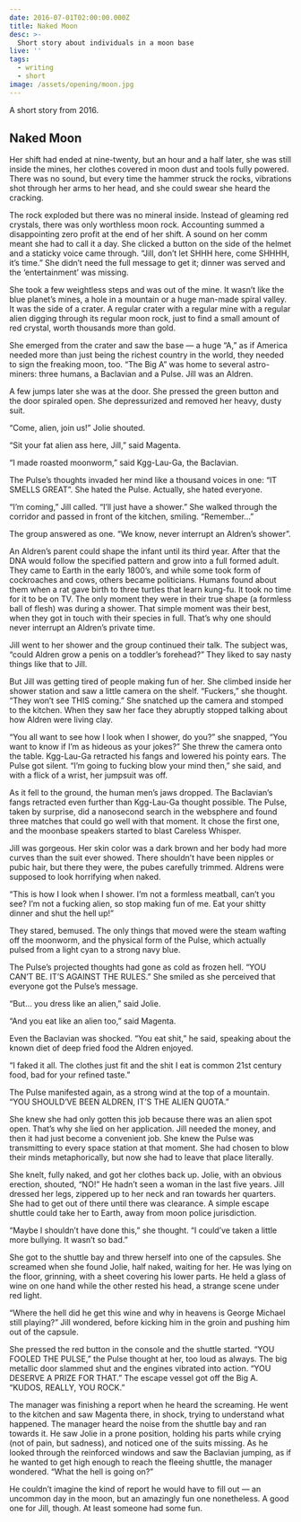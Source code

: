 ```yaml
---
date: 2016-07-01T02:00:00.000Z
title: Naked Moon
desc: >-
  Short story about individuals in a moon base
live: ''
tags:
  - writing
  - short
image: /assets/opening/moon.jpg
---
```


A short story from 2016.

## Naked Moon

Her shift had ended at nine-twenty, but an hour and a half later, she was still inside the mines, her clothes covered in moon dust and tools fully powered. There was no sound, but every time the hammer struck the rocks, vibrations shot through her arms to her head, and she could swear she heard the cracking.

The rock exploded but there was no mineral inside. Instead of gleaming red crystals, there was only worthless moon rock. Accounting summed a disappointing zero profit at the end of her shift. A sound on her comm meant she had to call it a day. She clicked a button on the side of the helmet and a staticky voice came through. “Jill, don’t let SHHH here, come SHHHH, it’s time.” She didn’t need the full message to get it; dinner was served and the ‘entertainment’ was missing.

She took a few weightless steps and was out of the mine. It wasn’t like the blue planet’s mines, a hole in a mountain or a huge man-made spiral valley. It was the side of a crater. A regular crater with a regular mine with a regular alien digging through its regular moon rock, just to find a small amount of red crystal, worth thousands more than gold.

She emerged from the crater and saw the base — a huge “A,” as if America needed more than just being the richest country in the world, they needed to sign the freaking moon, too. “The Big A” was home to several astro-miners: three humans, a Baclavian and a Pulse. Jill was an Aldren.

A few jumps later she was at the door. She pressed the green button and the door spiraled open. She depressurized and removed her heavy, dusty suit.

“Come, alien, join us!” Jolie shouted.

“Sit your fat alien ass here, Jill,” said Magenta.

“I made roasted moonworm,” said Kgg-Lau-Ga, the Baclavian.

The Pulse’s thoughts invaded her mind like a thousand voices in one: “IT SMELLS GREAT”. She hated the Pulse. Actually, she hated everyone.

“I’m coming,” Jill called. “I’ll just have a shower.” She walked through the corridor and passed in front of the kitchen, smiling. “Remember…”

The group answered as one. “We know, never interrupt an Aldren’s shower”.

An Aldren’s parent could shape the infant until its third year. After that the DNA would follow the specified pattern and grow into a full formed adult. They came to Earth in the early 1800’s, and while some took form of cockroaches and cows, others became politicians. Humans found about them when a rat gave birth to three turtles that learn kung-fu. It took no time for it to be on TV. The only moment they were in their true shape (a formless ball of flesh) was during a shower. That simple moment was their best, when they got in touch with their species in full. That’s why one should never interrupt an Aldren’s private time.

Jill went to her shower and the group continued their talk. The subject was, “could Aldren grow a penis on a toddler’s forehead?” They liked to say nasty things like that to Jill.

But Jill was getting tired of people making fun of her. She climbed inside her shower station and saw a little camera on the shelf. “Fuckers,” she thought. “They won’t see THIS coming.” She snatched up the camera and stomped to the kitchen. When they saw her face they abruptly stopped talking about how Aldren were living clay.

“You all want to see how I look when I shower, do you?” she snapped, “You want to know if I’m as hideous as your jokes?” She threw the camera onto the table. Kgg-Lau-Ga retracted his fangs and lowered his pointy ears. The Pulse got silent. “I’m going to fucking blow your mind then,” she said, and with a flick of a wrist, her jumpsuit was off.

As it fell to the ground, the human men’s jaws dropped. The Baclavian’s fangs retracted even further than Kgg-Lau-Ga thought possible. The Pulse, taken by surprise, did a nanosecond search in the websphere and found three matches that could go well with that moment. It chose the first one, and the moonbase speakers started to blast Careless Whisper.

Jill was gorgeous. Her skin color was a dark brown and her body had more curves than the suit ever showed. There shouldn’t have been nipples or pubic hair, but there they were, the pubes carefully trimmed. Aldrens were supposed to look horrifying when naked.

“This is how I look when I shower. I’m not a formless meatball, can’t you see? I’m not a fucking alien, so stop making fun of me. Eat your shitty dinner and shut the hell up!”

They stared, bemused. The only things that moved were the steam wafting off the moonworm, and the physical form of the Pulse, which actually pulsed from a light cyan to a strong navy blue.

The Pulse’s projected thoughts had gone as cold as frozen hell. “YOU CAN’T BE. IT’S AGAINST THE RULES.” She smiled as she perceived that everyone got the Pulse’s message.

“But… you dress like an alien,” said Jolie.

“And you eat like an alien too,” said Magenta.

Even the Baclavian was shocked. “You eat shit,” he said, speaking about the known diet of deep fried food the Aldren enjoyed.

“I faked it all. The clothes just fit and the shit I eat is common 21st century food, bad for your refined taste.”

The Pulse manifested again, as a strong wind at the top of a mountain. “YOU SHOULD’VE BEEN ALDREN, IT’S THE ALIEN QUOTA.”

She knew she had only gotten this job because there was an alien spot open. That’s why she lied on her application. Jill needed the money, and then it had just become a convenient job. She knew the Pulse was transmitting to every space station at that moment. She had chosen to blow their minds metaphorically, but now she had to leave that place literally.

She knelt, fully naked, and got her clothes back up. Jolie, with an obvious erection, shouted, “NO!” He hadn’t seen a woman in the last five years. Jill dressed her legs, zippered up to her neck and ran towards her quarters. She had to get out of there until there was clearance. A simple escape shuttle could take her to Earth, away from moon police jurisdiction.

“Maybe I shouldn’t have done this,” she thought. “I could’ve taken a little more bullying. It wasn’t so bad.”

She got to the shuttle bay and threw herself into one of the capsules. She screamed when she found Jolie, half naked, waiting for her. He was lying on the floor, grinning, with a sheet covering his lower parts. He held a glass of wine on one hand while the other rested his head, a strange scene under red light.

“Where the hell did he get this wine and why in heavens is George Michael still playing?” Jill wondered, before kicking him in the groin and pushing him out of the capsule.

She pressed the red button in the console and the shuttle started. “YOU FOOLED THE PULSE,” the Pulse thought at her, too loud as always. The big metallic door slammed shut and the engines vibrated into action. “YOU DESERVE A PRIZE FOR THAT.” The escape vessel got off the Big A. “KUDOS, REALLY, YOU ROCK.”

The manager was finishing a report when he heard the screaming. He went to the kitchen and saw Magenta there, in shock, trying to understand what happened. The manager heard the noise from the shuttle bay and ran towards it. He saw Jolie in a prone position, holding his parts while crying (not of pain, but sadness), and noticed one of the suits missing. As he looked through the reinforced windows and saw the Baclavian jumping, as if he wanted to get high enough to reach the fleeing shuttle, the manager wondered. “What the hell is going on?”

He couldn’t imagine the kind of report he would have to fill out — an uncommon day in the moon, but an amazingly fun one nonetheless. A good one for Jill, though. At least someone had some fun.

